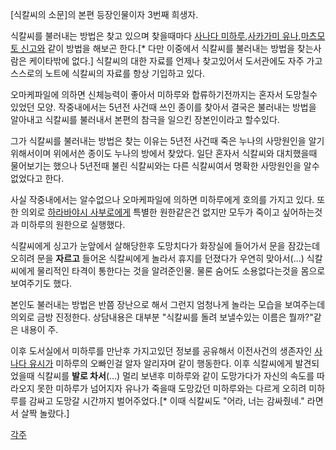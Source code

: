 [식칼씨의 소문]의 본편 등장인물이자 3번째 희생자.

식칼씨를 불러내는 방법은 찾고 있으며 찾을때마다 [[사나다 미하루]],[[사카가미 유나]],[[마츠모토 신고]]와 같이 방법을 해보곤 한다.[* 다만 이중에서 식칼씨를 불러내는 방법을 찾는사람은 케이타밖에 없다.] 식칼씨의 대한 자료를 언제나 찾고있어서 도서관에도 자주 가고 스스로의 노트에 식칼씨의 자료를 항상 기입하고 있다.

오마케파일에 의하면 신체능력이 좋아서 미하루와 합류하기전까지는 혼자서 도망칠수 있었던 모양. 작중내에서는 5년전 사건때 쓰인 종이를 찾아서 결국은 불러내는 방법을 알아내고 식칼씨를 불러내서 본편의 참극을 일으킨 장본인이라고 할수있다.

그가 식칼씨를 불러내는 방법은 찾는 이유는 5년전 사건때 죽은 누나의 사망원인을 알기위해서이며 위에서쓴 종이도 누나의 방에서 찾았다. 일단 혼자서 식칼씨와 대치했을때 물어보기는 했으나 5년전때 불린 식칼씨와는 다른 식칼씨여서 명확한 사망원인을 알수 없었다고 한다.

사실 작중내에서는 알수없으나 오마케파일에 의하면 미하루에게 호의를 가지고 있다. 또한 의외로 [[하라바야시 사부로]]에게 특별한 원한같은건 없지만 모두가 죽이고 싶어하는것과 미하루의 원한으로 실행했다.

식칼씨에게 싱고가 눈앞에서 살해당한후 도망치다가 화장실에 들어가서 문을 잠갔는데 오히려 문을 '''자르고''' 들어온 식칼씨에게 놀라서 휴지를 던졌다가 우연히 맞아서(...) 식칼씨에게 물리적인 타격이 통한다는 것을 알려준인물. 물론 숨어도 소용없다는것을 몸으로 보여주기도 했다.

본인도 불러내는 방법은 반쯤 장난으로 해서 그런지 엄청나게 놀라는 모습을 보여주는데 의외로 금방 진정한다. 상담내용은 대부분 "식칼씨를 돌려 보낼수있는 이름은 뭘까?"같은 내용이 주.

이후 도서실에서 미하루를 만난후 가지고있던 정보를 공유해서 이전사건의 생존자인 [[사나다 유시]]가 미하루의 오빠인걸 알자 알리자며 같이 행동한다. 이후 식칼씨에게 발견되었을때 식칼씨를 '''발로 차서'''(...) 멀리 보낸후 미하루와 같이 도망가다가 자신의 속도를 따라오지 못한 미하루가 넘어지자 유나가 죽을때 도망갔던 미하루와는 다르게 오히려 미하루를 감싸고 도망갈 시간까지 벌어주었다.[* 이때 식칼씨도 "어라, 너는 감싸줬네." 라면서 살짝 놀랐다.]

[[각주]]
